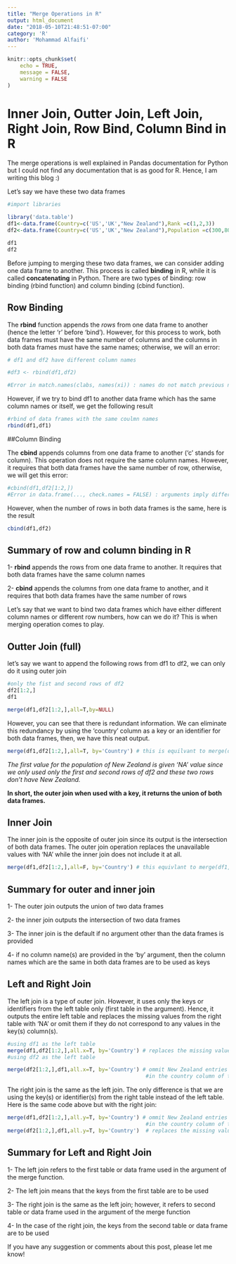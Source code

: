```yaml
---
title: "Merge Operations in R"
output: html_document
date: "2018-05-10T21:48:51-07:00"
category: 'R'
author: 'Mohammad Alfaifi'
---
```


```r
knitr::opts_chunk$set(
	echo = TRUE,
	message = FALSE,
	warning = FALSE
)
```
# Inner Join, Outter Join, Left Join, Right Join, Row Bind, Column Bind in R


The merge operations is well explained in Pandas documentation for Python but  I could not find any documentation that is as good for R. Hence, I am writing this blog :) 


Let's say we have these two data frames 




```r
#import libraries

library('data.table')
df1<-data.frame(Country=c('US','UK',"New Zealand"),Rank =c(1,2,3))
df2<-data.frame(Country=c('US','UK',"New Zealand"),Population =c(300,80,4))
```

```r
df1
df2
```

Before jumping to merging these two data frames, we can consider adding one data frame to another. This process is called **binding** in R, while it is called **concatenating** in Python. There are two types of binding: row binding (rbind function) and column binding (cbind function).

## Row Binding


The **rbind** function appends the *rows* from one data frame to another (hence the letter 'r' before 'bind'). However, for this process to work,  both data frames must have the same number of columns and the columns in both data frames must have the same names; otherwise, we will an  error:


```r
# df1 and df2 have different column names

#df3 <- rbind(df1,df2)

#Error in match.names(clabs, names(xi)) : names do not match previous names

```

However, if we try to bind df1 to another data frame which has the same column names or  itself, we get the following result


```r
#rbind of data frames with the same coulmn names
rbind(df1,df1)

```

##Column Binding

The **cbind** appends  columns from one data frame to another ('c' stands for column). This operation does not require the same column names. However, it requires that both data frames have the same number of row, otherwise, we will get this error:
```r
#cbind(df1,df2[1:2,])
#Error in data.frame(..., check.names = FALSE) : arguments imply differing number of rows: 3, 2
```

 
 However, when the number of rows in both data frames is the same, here is the result
 
```r
cbind(df1,df2)
```
 
 
## Summary of row and column binding in R

1- **rbind** appends the rows  from one  data frame to another. It requires that both data frames have the same column names

2- **cbind** appends the columns from one data frame to another, and it requires that both data frames have the same number of rows

Let's say that we want to bind two data frames which have either different column names or different row numbers, how can we do it? This is when merging operation comes to play. 

## Outter Join (full)

let's say we want to append the following rows from df1 to df2, we can only do it using outer join

```r
#only the fist and second rows of df2
df2[1:2,]
df1
```
```r
merge(df1,df2[1:2,],all=T,by=NULL)
```

However, you can see that there is redundant information. We can eliminate this redundancy by using  the 'country' column as a key or an identifier for both data frames, then, we  have this neat output. 

```r
merge(df1,df2[1:2,],all=T, by='Country') # this is equilvant to merge(df1,df2[1:2,],all=T)
```

*The first value for the population of New Zealand is given 'NA' value since we only used only the first and second rows of df2 and these two rows don't have New Zealand.*

**In short, the outer join when used with a key, it returns the union of both data frames.**

## Inner Join

The inner join is the opposite of outer join since its output is the intersection of both data frames. 
The outer join operation replaces the unavailable values with 'NA' while the inner join does not include it at all.

```r
merge(df1,df2[1:2,],all=F, by='Country') # this equivlant to merge(df1,df2[1:2,]) since this is the default 

```


## Summary for outer and inner join

1- The outer join outputs the union of two data frames

2- the inner join outputs the intersection of two data frames

3- The inner join is the default if no argument other than the data frames is provided

4- if no column name(s) are provided in the 'by' argument, then the column names which are the same in both data frames are to be used as keys

## Left and Right Join
The left join is a type of outer join. However, it uses only the keys or identifiers from the left table only (first table in the argument). Hence, it outputs the entire left table and replaces the missing values from the right table with 'NA' or omit them if they do not correspond to any values in the key(s) column(s).   
```r

#using df1 as the left table
merge(df1,df2[1:2,],all.x=T, by='Country') # replaces the missing values with NA for the right table
#using df2 as the left table

merge(df2[1:2,],df1,all.x=T, by='Country') # ommit New Zealand entries since New Zealand does not exist 
                                            #in the country column of the left table  

```

The right join is the same as the left join. The only difference is that we are using the key(s) or identifier(s) from the right table instead of the left table. Here is the same code above but with the right join:

```r
merge(df1,df2[1:2,],all.y=T, by='Country') # ommit New Zealand entries since New Zealand does not exist 
                                            #in the country column of the right table 
merge(df2[1:2,],df1,all.y=T, by='Country')  # replaces the missing values with NA for the left table
```



## Summary for Left and Right Join

1- The left join refers to the first table or data frame used in the argument of the merge function.

2- The left join means that the keys from the first table are to be used

3- The right join is the same as the left join; however, it refers to second table or data frame used in the  argument of the merge function

4- In the case of the right join,  the keys from the second table or data frame are to be used  

If you have any suggestion or comments about this post, please let me know! 

